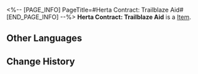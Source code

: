 <%-- [PAGE_INFO]
PageTitle=#Herta Contract: Trailblaze Aid#
[END_PAGE_INFO] --%>
{{Item Infobox
|id          = 310001
|image       = Item Herta Contract- Trailblaze Aid.png
|type        = 
|invCategory = Valuables
|rarity      = 4
|effect      = A mutual aid contract between Herta and the Express. She will help the Express whenever she can, in exchange for treasures found during trailblazing.
|description = 
}}
'''Herta Contract: Trailblaze Aid''' is a [[Item]].

==Other Languages==
{{Other Languages
|en   = Herta Contract: Trailblaze Aid
|zhs  = 黑塔 • 开拓支援协议
|zht  = 黑塔•開拓支援協議
|ja   = ヘルタ・開拓支援協定
|ko   = 헤르타 • 개척 지원 협의
|es   = Herta - Contrato de apoyo a los Trazacaminos
|fr   = Contrat d'aide aux pionniers de Herta
|ru   = «Герта»: Контракт на снабжение Первопроходцев
|th   = Herta - พันธสัญญาสนับสนุนการบุกเบิก
|vi   = Herta - Thoả Thuận Chi Viện Khai Phá
|de   = Hertas Vertrag &ndash; Trailblaze-Hilfeleistung
|id   = Herta Contract: Trailblaze Aid
|pt   = Contrato de Herta: Suporte de Desbravamento
}}

==Change History==
{{Change History|1.0}}
